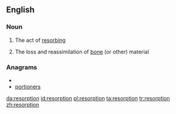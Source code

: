 ==English==

===Noun===
{{en-noun}}

# The act of [[resorb]]ing
#{{medicine}} The loss and reassimilation of [[bone]] (or other) material

===Anagrams===
* {{alphagram|einooprrst}}
* [[portioners#English|portioners]]

[[da:resorption]]
[[id:resorption]]
[[pl:resorption]]
[[ta:resorption]]
[[tr:resorption]]
[[zh:resorption]]